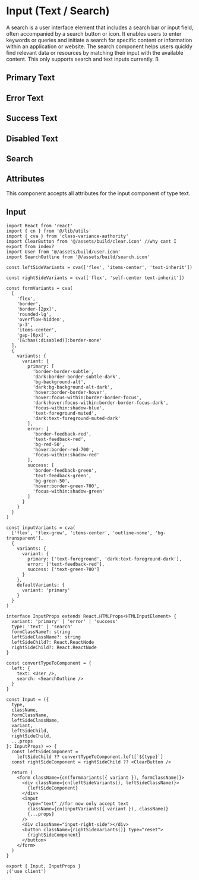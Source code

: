 

<Meta of={InputStories} />

# Input (Text / Search)

A search is a user interface element that includes a search bar or input field, often accompanied by a search button or icon. It enables users to enter keywords or queries and initiate a search for specific content or information within an application or website. The search component helps users quickly find relevant data or resources by matching their input with the available content. This only supports search and text inputs currently. ß

## Primary Text

<Canvas of={InputStories.PrimaryInput} />

## Error Text

<Canvas of={InputStories.ErrorInput} />

## Success Text

<Canvas of={InputStories.SuccessInput} />

## Disabled Text

<Canvas of={InputStories.Disabled} />

## Search

<Canvas of={InputStories.Search} />

## Attributes

This component accepts all attributes for the input component of type text.

## Input

```tsx
import React from 'react'
import { cn } from '@/lib/utils'
import { cva } from 'class-variance-authority'
import ClearButton from '@/assets/build/clear.icon' //why cant I export from index?
import User from '@/assets/build/user.icon'
import SearchOutline from '@/assets/build/search.icon'

const leftSideVariants = cva(['flex', 'items-center', 'text-inherit'])

const rightSideVariants = cva(['flex', 'self-center text-inherit'])

const formVariants = cva(
  [
    'flex',
    'border',
    'border-[2px]',
    'rounded-lg',
    'overflow-hidden',
    'p-3',
    'items-center',
    'gap-[6px]',
    '[&:has(:disabled)]:border-none'
  ],
  {
    variants: {
      variant: {
        primary: [
          'border-border-subtle',
          'dark:border-border-subtle-dark',
          'bg-background-alt',
          'dark:bg-background-alt-dark',
          'hover:border-border-hover',
          'hover:focus-within:border-border-focus',
          'dark:hover:focus-within:border-border-focus-dark',
          'focus-within:shadow-blue',
          'text-foreground-muted',
          'dark:text-foreground-muted-dark'
        ],
        error: [
          'border-feedback-red',
          'text-feedback-red',
          'bg-red-50',
          'hover:border-red-700',
          'focus-within:shadow-red'
        ],
        success: [
          'border-feedback-green',
          'text-feedback-green',
          'bg-green-50',
          'hover:border-green-700',
          'focus-within:shadow-green'
        ]
      }
    }
  }
)

const inputVariants = cva(
  ['flex', 'flex-grow', 'items-center', 'outline-none', 'bg-transparent'],
  {
    variants: {
      variant: {
        primary: ['text-foreground', 'dark:text-foreground-dark'],
        error: ['text-feedback-red'],
        success: ['text-green-700']
      }
    },
    defaultVariants: {
      variant: 'primary'
    }
  }
)

interface InputProps extends React.HTMLProps<HTMLInputElement> {
  variant: 'primary' | 'error' | 'success'
  type: 'text' | 'search'
  formClassName?: string
  leftSideClassName?: string
  leftSideChild?: React.ReactNode
  rightSideChild?: React.ReactNode
}

const convertTypeToComponent = {
  left: {
    text: <User />,
    search: <SearchOutline />
  }
}

const Input = ({
  type,
  className,
  formClassName,
  leftSideClassName,
  variant,
  leftSideChild,
  rightSideChild,
  ...props
}: InputProps) => {
  const leftSideComponent =
    leftSideChild ?? convertTypeToComponent.left[`${type}`]
  const rightSideComponent = rightSideChild ?? <ClearButton />

  return (
    <form className={cn(formVariants({ variant }), formClassName)}>
      <div className={cn(leftSideVariants(), leftSideClassName)}>
        {leftSideComponent}
      </div>
      <input
        type="text" //for now only accept text
        className={cn(inputVariants({ variant }), className)}
        {...props}
      />
      <div className="input-right-side"></div>
      <button className={rightSideVariants()} type="reset">
        {rightSideComponent}
      </button>
    </form>
  )
}

export { Input, InputProps }
;('use client')
```
